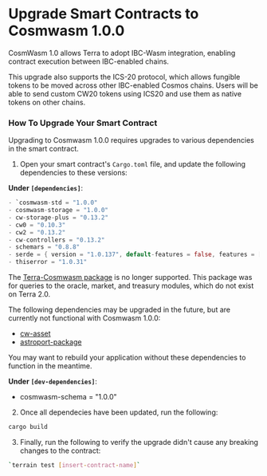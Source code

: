 
# Upgrade Smart Contracts to Cosmwasm 1.0.0

CosmWasm 1.0 allows Terra to adopt IBC-Wasm integration, enabling contract execution between IBC-enabled chains.<br/>

This upgrade also supports the ICS-20 protocol, which allows fungible tokens to be moved across other IBC-enabled Cosmos chains. Users will be able to send custom CW20 tokens using ICS20 and use them as native tokens on other chains.<br/>

### How To Upgrade Your Smart Contract

Upgrading to Cosmwasm 1.0.0 requires upgrades to various dependencies in the smart contract.

1. Open your smart contract's `Cargo.toml` file, and update the following dependencies to these versions:

**Under `[dependencies]`**:

```rust
- `cosmwasm-std = "1.0.0"
- cosmwasm-storage = "1.0.0"
- cw-storage-plus = "0.13.2"
- cw0 = "0.10.3"
- cw2 = "0.13.2"
- cw-controllers = "0.13.2"
- schemars = "0.8.8"
- serde = { version = "1.0.137", default-features = false, features = ["derive"] }
- thiserror = "1.0.31"
```

<Admonition type="danger" title="Outdated dependencies">

The [Terra-Cosmwasm package](https://github.com/terra-money/terra-cosmwasm/tree/main/packages/terra-cosmwasm) is no longer supported. This package was for queries to the oracle, market, and treasury modules, which do not exist on Terra 2.0.

The following dependencies may be upgraded in the future, but are currently not functional with Cosmwasm 1.0.0:
- [cw-asset](https://github.com/mars-protocol/cw-asset)
- [astroport-package](https://github.com/astroport-fi/astroport-core/tree/main/packages/astroport)

You may want to rebuild your application without these dependencies to function in the meantime. 

</Admonition>

**Under `[dev-dependencies]`**:

- cosmwasm-schema = "1.0.0"

2. Once all dependecies have been updated, run the following:

```sh
cargo build
```

3. Finally, run the following to verify the upgrade didn't cause any breaking changes to the contract:

```sh
`terrain test [insert-contract-name]`
```
